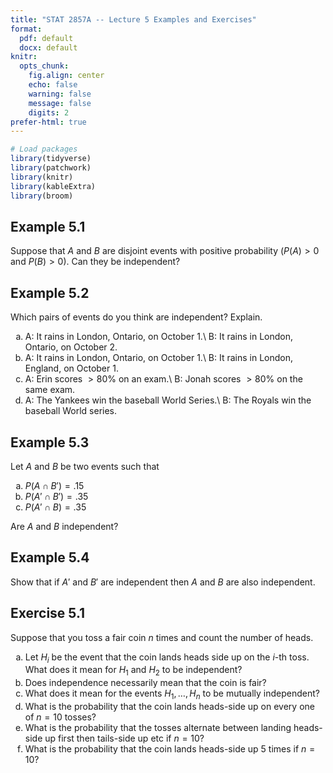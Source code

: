 ```yaml
---
title: "STAT 2857A -- Lecture 5 Examples and Exercises"
format: 
  pdf: default
  docx: default
knitr: 
  opts_chunk:
    fig.align: center
    echo: false
    warning: false
    message: false
    digits: 2
prefer-html: true
---
```


```r
# Load packages
library(tidyverse)
library(patchwork)
library(knitr)
library(kableExtra)
library(broom)
```

## Example 5.1

Suppose that $A$ and $B$ are disjoint events with positive probability ($P(A)>0$ and $P(B)>0$). Can they be independent?

## Example 5.2

Which pairs of events do you think are independent? Explain.

a) A: It rains in London, Ontario, on October 1.\\
  B: It rains in London, Ontario, on October 2.
b) A: It rains in London, Ontario, on October 1.\\
      B: It rains in London, England, on October 1.
c) A: Erin scores $>80\%$ on an exam.\\
    B: Jonah scores $>80\%$ on the same exam.
d) A: The Yankees win the baseball World Series.\\
      B: The Royals win the baseball World series.
      
## Example 5.3

Let $A$ and $B$ be two events such that

a) $P(A \cap B')=.15$
b) $P(A' \cap B')=.35$
c) $P(A' \cap B)=.35$

Are $A$ and $B$ independent?

## Example 5.4

Show that if $A'$ and $B'$ are independent then $A$ and $B$ are also independent. 

## Exercise 5.1

Suppose that you toss a fair coin $n$ times and count the number of heads.

a) Let $H_i$ be the event that the coin lands heads side up on the $i$-th toss. What does it mean for $H_1$ and $H_2$ to be independent?
b) Does independence necessarily mean that the coin is fair?
c) What does it mean for the events $H_1,\ldots,H_n$ to be mutually independent?
d) What is the probability that the coin lands heads-side up on every one of $n=10$ tosses?
e) What is the probability that the tosses alternate between landing heads-side up first then tails-side up etc if $n=10$?
f) What is the probability that the coin lands heads-side up 5 times if $n=10$?